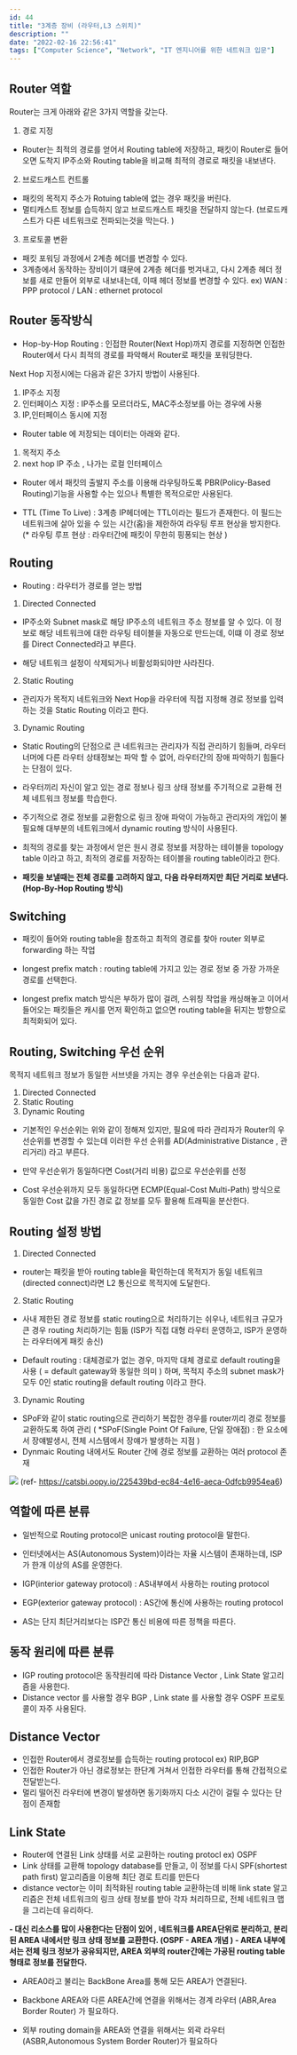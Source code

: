 ```yaml
---
id: 44
title: "3계층 장비 (라우터,L3 스위치)"
description: ""
date: "2022-02-16 22:56:41"
tags: ["Computer Science", "Network", "IT 엔지니어를 위한 네트워크 입문"]
---
```

## Router 역할

Router는 크게 아래와 같은 3가지 역할을 갖는다.

1. 경로 지정 
-  Router는 최적의 경로를 얻어서 Routing table에 저장하고, 패킷이 Router로 들어오면 도착지 IP주소와 Routing table을 비교해 최적의 경로로 패킷을 내보낸다. 

2. 브로드캐스트 컨트롤  
- 패킷의 목적지 주소가 Rotuing table에 없는 경우 패킷을 버린다. 
- 멀티캐스트 정보를 습득하지 않고 브로드캐스트 패킷을 전달하지 않는다. (브로드캐스트가 다른 네트워크로 전파되는것을 막는다. )

3. 프로토콜 변환 
- 패킷 포워딩 과정에서 2계층 헤더를 변경할 수 있다.
- 3계층에서 동작하는 장비이기 떄문에 2계층 헤더를 벗겨내고, 다시 2계층 헤더 정보를 새로 만들어 외부로 내보내는데, 이때 헤더 정보를 변경할 수 있다. 
ex) WAN : PPP protocol / LAN : ethernet protocol 


## Router 동작방식

- Hop-by-Hop Routing : 인접한 Router(Next Hop)까지 경로를 지정하면 인접한 Router에서 다시 최적의 경로를 파악해서 Router로 패킷을 포워딩한다. 

Next Hop 지정시에는 다음과 같은 3가지 방법이 사용된다.

1. IP주소 지정
2. 인터페이스 지정 : IP주소를 모르더라도, MAC주소정보를 아는 경우에 사용 
3. IP,인터페이스 동시에 지정 

- Router table 에 저장되는 데이터는 아래와 같다. 

1. 목적지 주소 
2. next hop IP 주소 , 나가는 로컬 인터페이스 

- Router 에서 패킷의 출발지 주소를 이용해 라우팅하도록 PBR(Policy-Based Routing)기능을 사용할 수는 있으나 특별한 목적으로만 사용된다. 


- TTL (Time To Live) : 3계층 IP헤더에는 TTL이라는 필드가 존재한다. 이 필드는 네트워크에 살아 있을 수 있는 시간(홉)을 제한하여 라우팅 루프 현상을 방지한다. 
  (* 라우팅 루프 현상 : 라우터간에 패킷이 무한히 핑퐁되는 현상 )



## Routing 

- Routing : 라우터가 경로를 얻는 방법

1. Directed Connected

- IP주소와 Subnet mask로 해당 IP주소의 네트워크 주소 정보를 알 수 있다. 이 정보로 해당 네트워크에 대한 라우팅 테이블을 자동으로 만드는데, 이떄 이 경로 정보를 Direct Connected라고 부른다. 

- 해당 네트워크 설정이 삭제되거나 비활성화되야만 사라진다. 


2. Static Routing 

- 관리자가 목적지 네트워크와 Next Hop을 라우터에 직접 지정해 경로 정보를 입력하는 것을 Static Routing 이라고 한다. 

3. Dynamic Routing 

- Static Routing의 단점으로 큰 네트워크는 관리자가 직접 관리하기 힘들며, 라우터 너머에 다른 라우터 상태정보는 파악 할 수 없어, 라우터간의 장애 파악하기 힘들다는 단점이 있다. 

- 라우터끼리 자신이 알고 있는 경로 정보나 링크 상태 정보를 주기적으로 교환해 전체 네트워크 정보를 학습한다. 

- 주기적으로 경로 정보를 교환함으로 링크 장애 파악이 가능하고 관리자의 개입이 불필요해 대부분의 네트워크에서 dynamic routing 방식이 사용된다.

- 최적의 경로를 찾는 과정에서 얻은 원시 경로 정보를 저장하는 테이블을 topology table 이라고 하고, 최적의 경로를 저장하는 테이블을 routing table이라고 한다. 

<strong> 

- 패킷을 보낼때는 전체 경로를 고려하지 않고, 다음 라우터까지만 최단 거리로 보낸다. (Hop-By-Hop Routing 방식)   

</strong>
    

## Switching 

- 패킷이 들어와 routing table을 참조하고 최적의 경로를 찾아 router 외부로 forwarding 하는 작업
- longest prefix match : routing table에 가지고 있는 경로 정보 중 가장 가까운 경로를 선택한다. 

- longest prefix match 방식은 부하가 많이 걸려, 스위칭 작업을 캐싱해놓고 이어서 들어오는 패킷들은 캐시를 먼저 확인하고 없으면 routing table을 뒤지는 방향으로 최적화되어 있다. 

## Routing, Switching 우선 순위 

목적지 네트워크 정보가 동일한 서브넷을 가지는 경우 우선순위는 다음과 같다.

1. Directed Connected
2. Static Routing 
3. Dynamic Routing 

- 기본적인 우선순위는 위와 같이 정해져 있지만, 필요에 따라 관리자가 Router의 우선순위를 변경할 수 있는데 이러한 우선 순위를 AD(Administrative Distance , 관리거리) 라고 부른다. 

- 만약 우선순위가 동일하다면 Cost(거리 비용) 값으로 우선순위를 선정 
- Cost 우선순위까지 모두 동일하다면 ECMP(Equal-Cost Multi-Path) 방식으로 동일한 Cost 값을 가진 경로 값 정보를 모두 활용해 트래픽을 분산한다. 

## Routing 설정 방법 

1. Directed Connected

- router는 패킷을 받아 routing table을 확인하는데 목적지가 동일 네트워크 (directed connect)라면 L2 통신으로 목적지에 도달한다. 

2. Static Routing 

- 사내 제한된 경로 정보를 static routing으로 처리하기는 쉬우나, 네트워크 규모가 큰 경우 routing 처리하기는 힘듦 (ISP가 직접 대형 라우터 운영하고, ISP가 운영하는 라우터에게 패킷 송신) 

- Default  routing : 대체경로가 없는 경우, 마지막 대체 경로로 default routing을 사용 ( = default gateway와 동일한 의미 ) 하며, 목적지 주소의 subnet mask가 모두 0인 static routing을 default routing 이라고 한다.

3. Dynamic Routing 

- SPoF와 같이 static routing으로 관리하기 복잡한 경우를 router끼리 경로 정보를 교환하도록 하여 관리
( *SPoF(Single Point Of Failure, 단일 장애점) : 한 요소에서 장얘발생시, 전체 시스템에서 장얘가 발생하는 지점 )
- Dynmaic Routing 내에서도 Router 간에 경로 정보를 교환하는 여러 protocol 존재 

![](/images/network-ch05-01.jpg)
(ref- https://catsbi.oopy.io/225439bd-ec84-4e16-aeca-0dfcb9954ea6)

## 역할에 따른 분류 

- 일반적으로 Routing protocol은 unicast routing protocol을 말한다.

- 인터넷에서는 AS(Autonomous System)이라는 자율 시스템이 존재하는데, ISP가 한개 이상의 AS를 운영한다.
-  IGP(interior gateway protocol) : AS내부에서 사용하는 routing protocol
-  EGP(exterior gateway protocol) : AS간에 통신에 사용하는 routing protocol 
-  AS는 단지 최단거리보다는 ISP간 통신 비용에 따른 정책을 따른다. 

## 동작 원리에 따른 분류 

- IGP routing protocol은 동작원리에 따라 Distance Vector , Link State 알고리즘을 사용한다. 
- Distance vector 를 사용할 경우 BGP , Link state 를 사용할 경우 OSPF 프로토콜이 자주 사용된다. 

## Distance Vector 

- 인접한 Router에서 경로정보를 습득하는 routing protocol  ex) RIP,BGP  
- 인접한 Router가 아닌 경로정보는 한단계 거쳐서 인접한 라우터를 통해 간접적으로 전달받는다. 
- 멀리 떨어진 라우터에 변경이 발생하면 동기화까지 다소 시간이 걸릴 수 있다는 단점이 존재함


## Link State

- Router에 연결된 Link 상태를 서로 교환하는 routing protocl  ex) OSPF
- Link 상태를 교환해 topology database를 만들고, 이 정보를 다시 SPF(shortest path first) 알고리즘을 이용해 최단 경로 트리를 만든다 
- distance vector는 이미 최적화된 routing table 교환하는데 비해 link state 알고리즘은 전체 네트워크의 링크 상태 정보를 받아 각자 처리하므로, 전체 네트워크 맵을 그리는데 유리하다.
<strong>
- 대신 리소스를 많이 사용한다는 단점이 있어 , 네트워크를 AREA단위로 분리하고, 분리된 AREA 내에서만 링크 상태 정보를 교환한다. (OSPF - AREA 개념 )
- AREA 내부에서는 전체 링크 정보가 공유되지만, AREA 외부의 router간에는 가공된 routing table형태로 정보를 전달한다. 
</strong>

- AREA0라고 불리는 BackBone Area를 통해 모든 AREA가 연결된다. 

- Backbone AREA와 다른 AREA간에 연결을 위해서는 경계 라우터 (ABR,Area Border Router) 가 필요하다.
- 외부 routing domain을 AREA와 연결을 위해서는 외곽 라우터 (ASBR,Autonomous System Border Router)가 필요하다
